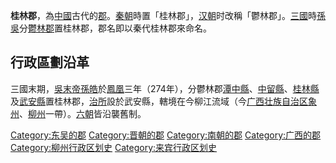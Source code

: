 {{unreferenced|time=2013-2-5}}
{{Otheruses|subject=三國時期所置的桂林郡|other=秦朝時期所置的桂林郡|鬱林郡}}
{{中国地名
|设立=三國
|使用=三國時設置
|三国=桂林郡
|西晋=桂林郡
|東晋=桂林郡
|南北朝=桂林郡
}}
'''桂林郡'''，為[[中國|中國]]古代的[[郡|郡]]。[[秦朝|秦朝]]時置「桂林郡」，[[汉朝|汉朝]]时改稱「鬱林郡」。[[三國|三國]]時[[孫吳_(三國)|孫吳]]分[[鬱林郡|鬱林郡]]置桂林郡，郡名即以秦代桂林郡來命名。

==行政區劃沿革==

三國末期，[[孙皓|吳末帝孫皓]]於[[凤凰_(东吴)|鳳凰]]三年（274年），分鬱林郡[[潭中縣|潭中縣]]、[[中留縣|中留縣]]、[[桂林县_(西汉)|桂林縣]]及[[武安县_(东吴)|武安縣]]置桂林郡，[[治所|治所]]設於武安縣，轄境在今柳江流域（今[[广西壮族自治区|广西壮族自治区]][[象州县|象州]]、[[柳州市|柳州]]一帶）。[[六朝|六朝]]皆沿襲舊制。

{{三國行政區劃|nocat}}
{{晉朝行政區劃|nocat}}
{{南朝行政區劃|nocat}}
{{DEFAULTSORT:G}}
[[Category:东吴的郡|Category:东吴的郡]]
[[Category:晋朝的郡|Category:晋朝的郡]]
[[Category:南朝的郡|Category:南朝的郡]]
[[Category:广西的郡|Category:广西的郡]]
[[Category:柳州行政区划史|Category:柳州行政区划史]]
[[Category:来宾行政区划史|Category:来宾行政区划史]]